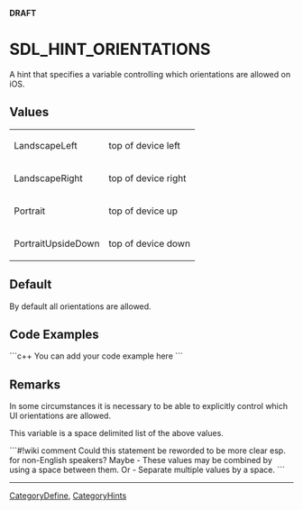 <!-- pragma section-numbers off -->
<!-- pragma camelcase off -->
'''DRAFT'''

= SDL_HINT_ORIENTATIONS =
A hint that specifies a variable controlling which orientations are allowed on iOS.


== Values ==
{|
|LandscapeLeft
|top of device left
|-
|LandscapeRight
|top of device right
|-
|Portrait
|top of device up
|-
|PortraitUpsideDown
|top of device down
|}


== Default ==
By default all orientations are allowed.

== Code Examples ==
```c++
You can add your code example here
```

== Remarks ==
In some circumstances it is necessary to be able to explicitly control which UI orientations are allowed.

This variable is a space delimited list of the above values.

```#!wiki comment
Could this statement be reworded to be more clear esp. for non-English speakers?  Maybe - These values may be combined by using a space between them. Or - Separate multiple values by a space.
```


----
[[CategoryDefine]], [[CategoryHints]]
